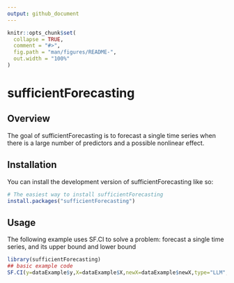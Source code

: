 ```yaml
---
output: github_document
---
```


<!-- README.md is generated from README.Rmd. Please edit that file -->

```r
knitr::opts_chunk$set(
  collapse = TRUE,
  comment = "#>",
  fig.path = "man/figures/README-",
  out.width = "100%"
)
```

# sufficientForecasting

<!-- badges: start -->

<!-- badges: end -->

## Overview

The goal of sufficientForecasting is to forecast a single time series when there is a large number of predictors and a possible nonlinear effect.

## Installation

You can install the development version of sufficientForecasting like so:

``` r
# The easiest way to install sufficientForecasting
install.packages("sufficientForecasting")
```

## Usage

The following example uses SF.CI to solve a problem: forecast a single time series, 
and its upper bound and lower bound

```r
library(sufficientForecasting)
## basic example code
SF.CI(y=dataExample$y,X=dataExample$X,newX=dataExample$newX,type="LLM",alpha = 0.05)
```


